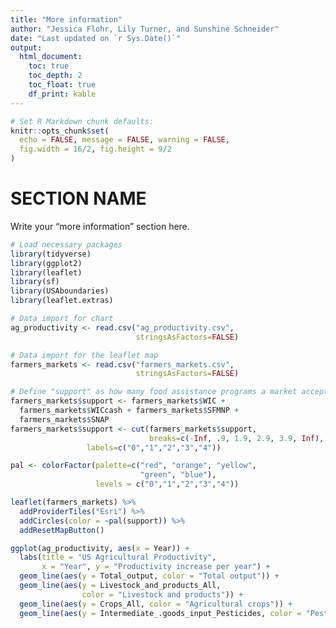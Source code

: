 ```yaml
---
title: "More information"
author: "Jessica Flohr, Lily Turner, and Sunshine Schneider"
date: "Last updated on `r Sys.Date()`"
output:
  html_document:
    toc: true
    toc_depth: 2
    toc_float: true
    df_print: kable
---
```


```r
# Set R Markdown chunk defaults:
knitr::opts_chunk$set(
  echo = FALSE, message = FALSE, warning = FALSE, 
  fig.width = 16/2, fig.height = 9/2
)
```

<!--
Comments in HTML are like this! 
-->

# SECTION NAME

Write your "more information" section here.

```r
# Load necessary packages
library(tidyverse)
library(ggplot2)
library(leaflet)
library(sf)
library(USAboundaries)
library(leaflet.extras)

# Data import for chart
ag_productivity <- read.csv("ag_productivity.csv",
                            stringsAsFactors=FALSE)

# Data import for the leaflet map
farmers_markets <- read.csv("farmers_markets.csv",
                            stringsAsFactors=FALSE)

# Define "support" as how many food assistance programs a market accepts as payment
farmers_markets$support <- farmers_markets$WIC +
  farmers_markets$WICcash + farmers_markets$SFMNP +
  farmers_markets$SNAP
farmers_markets$support <- cut(farmers_markets$support, 
                               breaks=c(-Inf, .9, 1.9, 2.9, 3.9, Inf), 
                 labels=c("0","1","2","3","4"))

pal <- colorFactor(palette=c("red", "orange", "yellow",
                             "green", "blue"),
                   levels = c("0","1","2","3","4"))

```

```r
leaflet(farmers_markets) %>% 
  addProviderTiles("Esri") %>% 
  addCircles(color = ~pal(support)) %>%
  addResetMapButton()
```

```r
ggplot(ag_productivity, aes(x = Year)) +
  labs(title = "US Agricultural Productivity", 
       x = "Year", y = "Productivity increase per year") +
  geom_line(aes(y = Total_output, color = "Total output")) +
  geom_line(aes(y = Livestock_and_products_All, 
                color = "Livestock and products")) +
  geom_line(aes(y = Crops_All, color = "Agricultural crops")) +
  geom_line(aes(y = Intermediate_.goods_input_Pesticides, color = "Pesticides"))

```
